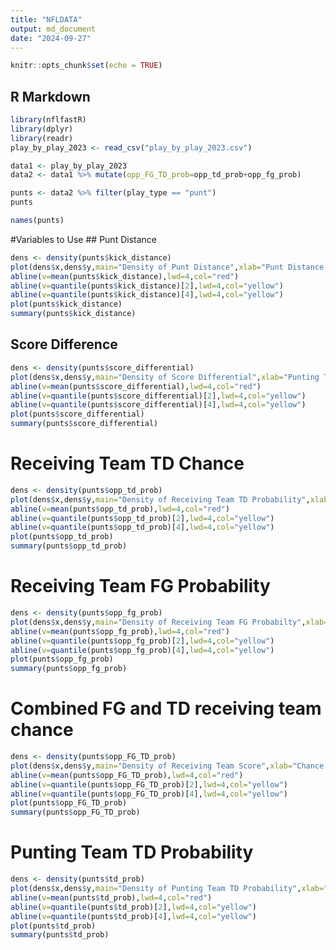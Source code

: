 ```yaml
---
title: "NFLDATA"
output: md_document
date: "2024-09-27"
---
```


```r
knitr::opts_chunk$set(echo = TRUE)
```

## R Markdown

```r
library(nflfastR)
library(dplyr)
library(readr)
play_by_play_2023 <- read_csv("play_by_play_2023.csv")
```
```r
data1 <- play_by_play_2023
data2 <- data1 %>% mutate(opp_FG_TD_prob=opp_td_prob+opp_fg_prob)
```
```r
punts <- data2 %>% filter(play_type == "punt")
punts
```

```r
names(punts)
```
#Variables to Use
## Punt Distance
```r
dens <- density(punts$kick_distance)
plot(dens$x,dens$y,main="Density of Punt Distance",xlab="Punt Distance (YDS)")
abline(v=mean(punts$kick_distance),lwd=4,col="red")
abline(v=quantile(punts$kick_distance)[2],lwd=4,col="yellow")
abline(v=quantile(punts$kick_distance)[4],lwd=4,col="yellow")
plot(punts$kick_distance)
summary(punts$kick_distance)
```
## Score Difference
```r
dens <- density(punts$score_differential)
plot(dens$x,dens$y,main="Density of Score Differential",xlab="Punting Team Score - Receiving Team Score")
abline(v=mean(punts$score_differential),lwd=4,col="red")
abline(v=quantile(punts$score_differential)[2],lwd=4,col="yellow")
abline(v=quantile(punts$score_differential)[4],lwd=4,col="yellow")
plot(punts$score_differential)
summary(punts$score_differential)
```
# Receiving Team TD Chance
```r
dens <- density(punts$opp_td_prob)
plot(dens$x,dens$y,main="Density of Receiving Team TD Probability",xlab="Chance of Receiving Team TD Next")
abline(v=mean(punts$opp_td_prob),lwd=4,col="red")
abline(v=quantile(punts$opp_td_prob)[2],lwd=4,col="yellow")
abline(v=quantile(punts$opp_td_prob)[4],lwd=4,col="yellow")
plot(punts$opp_td_prob)
summary(punts$opp_td_prob)
```
# Receiving Team FG Probability
```r
dens <- density(punts$opp_fg_prob)
plot(dens$x,dens$y,main="Density of Receiving Team FG Probabilty",xlab="Chance of Receiving Team FG Next")
abline(v=mean(punts$opp_fg_prob),lwd=4,col="red")
abline(v=quantile(punts$opp_fg_prob)[2],lwd=4,col="yellow")
abline(v=quantile(punts$opp_fg_prob)[4],lwd=4,col="yellow")
plot(punts$opp_fg_prob)
summary(punts$opp_fg_prob)
```
# Combined FG and TD receiving team chance
```r
dens <- density(punts$opp_FG_TD_prob)
plot(dens$x,dens$y,main="Density of Receiving Team Score",xlab="Chance of Receiving Team Score Next")
abline(v=mean(punts$opp_FG_TD_prob),lwd=4,col="red")
abline(v=quantile(punts$opp_FG_TD_prob)[2],lwd=4,col="yellow")
abline(v=quantile(punts$opp_FG_TD_prob)[4],lwd=4,col="yellow")
plot(punts$opp_FG_TD_prob)
summary(punts$opp_FG_TD_prob)
```
# Punting Team TD Probability
```r
dens <- density(punts$td_prob)
plot(dens$x,dens$y,main="Density of Punting Team TD Probability",xlab="Chance of Punting Team TD Next")
abline(v=mean(punts$td_prob),lwd=4,col="red")
abline(v=quantile(punts$td_prob)[2],lwd=4,col="yellow")
abline(v=quantile(punts$td_prob)[4],lwd=4,col="yellow")
plot(punts$td_prob)
summary(punts$td_prob)
```



